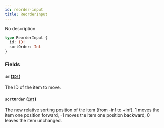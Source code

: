 ```yaml
---
id: reorder-input
title: ReorderInput
---
```


No description

```graphql
type ReorderInput {
  id: ID!
  sortOrder: Int
}
```

### Fields

#### `id` ([`ID!`](/api-reference/scalars/id.mdx))

The ID of the item to move.

#### `sortOrder` ([`Int`](/api-reference/scalars/int.mdx))

The new relative sorting position of the item (from -inf to +inf). 1 moves the item one position forward, -1 moves the item one position backward, 0 leaves the item unchanged.
